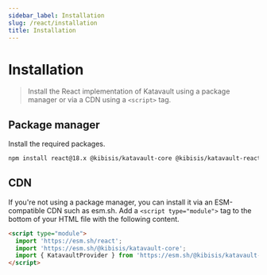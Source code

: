 ```yaml
---
sidebar_label: Installation
slug: /react/installation
title: Installation
---
```


<!-- components -->

# Installation

> Install the React implementation of Katavault using a package manager or via a CDN using a `<script>` tag.

<SectionBreak />

## Package manager

Install the required packages.

```bash npm2yarn
npm install react@18.x @kibisis/katavault-core @kibisis/katavault-react
```

<SectionBreak />

## CDN

If you're not using a package manager, you can install it via an ESM-compatible CDN such as esm.sh. Add a `<script type="module">` tag to the bottom of your HTML file with the following content.

```html
<script type="module">
  import 'https://esm.sh/react';
  import 'https://esm.sh/@kibisis/katavault-core';
  import { KatavaultProvider } from 'https://esm.sh/@kibisis/katavault-react';
</script>
```
